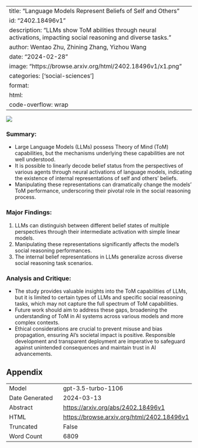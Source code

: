 
---
title: "Language Models Represent Beliefs of Self and Others"
id: "2402.18496v1"
description: "LLMs show ToM abilities through neural activations, impacting social reasoning and diverse tasks."
author: Wentao Zhu, Zhining Zhang, Yizhou Wang
date: "2024-02-28"
image: "https://browse.arxiv.org/html/2402.18496v1/x1.png"
categories: ['social-sciences']
format:
  html:
    code-overflow: wrap
---

![](https://browse.arxiv.org/html/2402.18496v1/x1.png)

### **Summary:**
- Large Language Models (LLMs) possess Theory of Mind (ToM) capabilities, but the mechanisms underlying these capabilities are not well understood.
- It is possible to linearly decode belief status from the perspectives of various agents through neural activations of language models, indicating the existence of internal representations of self and others' beliefs.
- Manipulating these representations can dramatically change the models' ToM performance, underscoring their pivotal role in the social reasoning process.

### Major Findings:
1. LLMs can distinguish between different belief states of multiple perspectives through their intermediate activation with simple linear models.
2. Manipulating these representations significantly affects the model's social reasoning performances.
3. The internal belief representations in LLMs generalize across diverse social reasoning task scenarios.

### Analysis and Critique:
- The study provides valuable insights into the ToM capabilities of LLMs, but it is limited to certain types of LLMs and specific social reasoning tasks, which may not capture the full spectrum of ToM capabilities.
- Future work should aim to address these gaps, broadening the understanding of ToM in AI systems across various models and more complex contexts.
- Ethical considerations are crucial to prevent misuse and bias propagation, ensuring AI's societal impact is positive. Responsible development and transparent deployment are imperative to safeguard against unintended consequences and maintain trust in AI advancements.

## Appendix

|          |          |
|----------|----------|
| Model     | gpt-3.5-turbo-1106       |
| Date Generated     | 2024-03-13       |
| Abstract | [https://arxiv.org/abs/2402.18496v1](https://arxiv.org/abs/2402.18496v1)        |
| HTML     | [https://browse.arxiv.org/html/2402.18496v1](https://browse.arxiv.org/html/2402.18496v1)       |
| Truncated       | False       |
| Word Count       | 6809       |